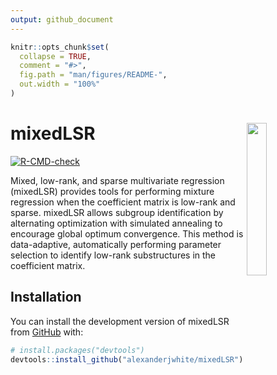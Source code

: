 ```yaml
---
output: github_document
---
```


<!-- README.md is generated from README.Rmd. Please edit that file -->

```r
knitr::opts_chunk$set(
  collapse = TRUE,
  comment = "#>",
  fig.path = "man/figures/README-",
  out.width = "100%"
)
```

# mixedLSR <img src="man/figures/logo.png" align="right" width="25%"/>

<!-- badges: start -->
[![R-CMD-check](https://github.com/alexanderjwhite/mixedLSR/actions/workflows/R-CMD-check.yaml/badge.svg)](https://github.com/alexanderjwhite/mixedLSR/actions/workflows/R-CMD-check.yaml)
<!-- badges: end -->

Mixed, low-rank, and sparse multivariate regression (mixedLSR) provides tools for performing mixture regression when the coefficient matrix is low-rank and sparse. mixedLSR allows subgroup identification by alternating optimization with simulated annealing to encourage global optimum convergence. This method is data-adaptive, automatically performing parameter selection to identify low-rank substructures in the coefficient matrix. 

## Installation

You can install the development version of mixedLSR from [GitHub](https://github.com/) with:

``` r
# install.packages("devtools")
devtools::install_github("alexanderjwhite/mixedLSR")
```


